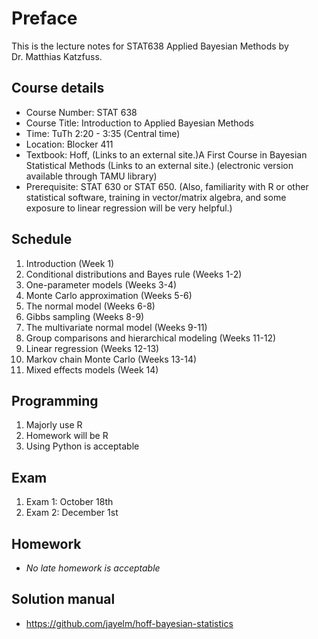 # Preface {.unnumbered}

This is the lecture notes for STAT638 Applied Bayesian Methods by Dr. Matthias Katzfuss.


## Course details

- Course Number: STAT 638
- Course Title: Introduction to Applied Bayesian Methods
- Time: TuTh 2:20 - 3:35 (Central time)
- Location:  Blocker 411
- Textbook: Hoff,  (Links to an external site.)A First Course in Bayesian Statistical Methods (Links to an external site.) (electronic version available through TAMU library)
- Prerequisite: STAT 630 or STAT 650. (Also, familiarity with R or other statistical software, training in vector/matrix algebra, and some exposure to linear regression will be very helpful.)



## Schedule

1. Introduction (Week 1)
1. Conditional distributions and Bayes rule (Weeks 1-2)
1. One-parameter models (Weeks 3-4)
1. Monte Carlo approximation (Weeks 5-6)
1. The normal model (Weeks 6-8)
1. Gibbs sampling (Weeks 8-9)
1. The multivariate normal model (Weeks 9-11)
1. Group comparisons and hierarchical modeling (Weeks 11-12)
1. Linear regression (Weeks 12-13)
1. Markov chain Monte Carlo (Weeks 13-14)
1. Mixed effects models (Week 14)


## Programming

1. Majorly use R
2. Homework will be R
3. Using Python is acceptable


## Exam

1. Exam 1: October 18th
2. Exam 2: December 1st


## Homework

- *No late homework is acceptable*

## Solution manual

- [https://github.com/jayelm/hoff-bayesian-statistics](https://github.com/jayelm/hoff-bayesian-statistics)
